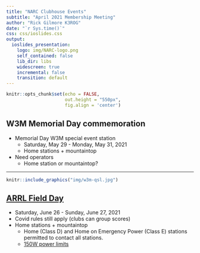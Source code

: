 ```yaml
---
title: "NARC Clubhouse Events"
subtitle: "April 2021 Membership Meeting"
author: "Rick Gilmore K3ROG"
date: "`r Sys.time()`"
css: css/ioslides.css
output:
  ioslides_presentation:
    logo: img/NARC-logo.png
    self_contained: false
    lib_dir: libs
    widescreen: true
    incremental: false
    transition: default
---
```


```r
knitr::opts_chunk$set(echo = FALSE,
                      out.height = "550px",
                      fig.align = 'center')
```

## W3M Memorial Day commemoration

- Memorial Day W3M special event station
    - Saturday, May 29 - Monday, May 31, 2021
    - Home stations + mountaintop
- Need operators
    - Home station or mountaintop?
    
---

```r
knitr::include_graphics("img/w3m-qsl.jpg")
```

## [ARRL Field Day](http://www.arrl.org/field-day)

- Saturday, June 26 - Sunday, June 27, 2021
- Covid rules still apply (clubs can group scores)
- Home stations + mountaintop
    - Home (Class D) and Home on Emergency Power (Class E) stations permitted to contact all stations.
    - [150W power limits](http://www.arrl.org/news/arrl-to-extend-field-day-rule-waivers-from-2020-add-class-d-and-e-power-limit)
    
